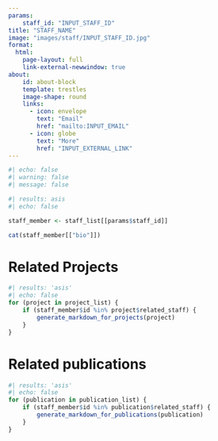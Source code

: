 ```yaml
---
params:
    staff_id: "INPUT_STAFF_ID"
title: "STAFF_NAME"
image: "images/staff/INPUT_STAFF_ID.jpg"
format:
  html:
    page-layout: full
    link-external-newwindow: true
about:
    id: about-block
    template: trestles
    image-shape: round
    links:
      - icon: envelope
        text: "Email"
        href: "mailto:INPUT_EMAIL"
      - icon: globe
        text: "More"
        href: "INPUT_EXTERNAL_LINK"
---
```

   
```r
#| echo: false
#| warning: false
#| message: false
```
::: {#about-block}

```r
#| results: asis
#| echo: false

staff_member <- staff_list[[params$staff_id]]

cat(staff_member[["bio"]])
```

:::

# Related Projects

```r
#| results: 'asis'
#| echo: false
for (project in project_list) {
    if (staff_member$id %in% project$related_staff) {
        generate_markdown_for_projects(project)
    }
}
```

# Related publications

```r
#| results: 'asis'
#| echo: false
for (publication in publication_list) {
    if (staff_member$id %in% publication$related_staff) {
        generate_markdown_for_publications(publication)
    }
}
```
